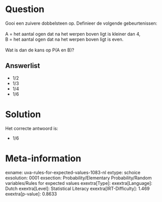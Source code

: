 Question
========

Gooi een zuivere dobbelsteen op. Definieer de volgende gebeurtenissen:\
\
A = het aantal ogen dat na het werpen boven ligt is kleiner dan 4,\
B = het aantal ogen dat na het werpen boven ligt is even.\
\
Wat is dan de kans op P(A en B)?

Answerlist
----------

* 1/2
* 1/3
* 1/4
* 1/6

Solution
========

Het correcte antwoord is: 

* 1/6

Meta-information
================
exname: uva-rules-for-expected-values-1083-nl
extype: schoice
exsolution: 0001
exsection: Probability/Elementary Probability/Random variables/Rules for expected values
exextra[Type]: 
exextra[Language]: Dutch
exextra[Level]: Statistical Literacy
exextra[IRT-Difficulty]: 1.469
exextra[p-value]: 0.8633
